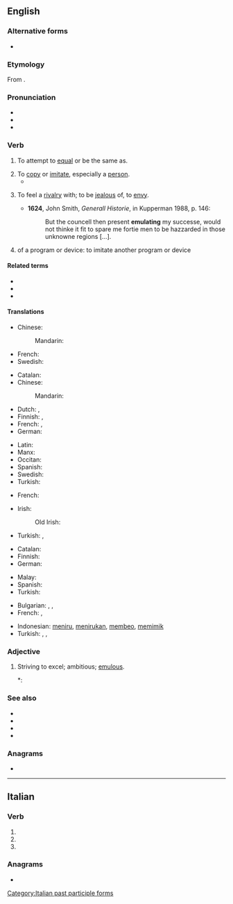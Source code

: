 ==English==

===Alternative forms===
* {{l|en|æmulate}} {{qualifier|archaic}}

===Etymology===
From {{etyl|la|en}} {{m|la|aemulor||to rival, emulate}}.

===Pronunciation===
* {{IPA|en|/ˈɛm.jə.leɪt/}}
* {{hyphenation|en|em|u|late}}
* {{audio|en|LL-Q1860 (eng)-Vealhurl-emulate.wav |Audio (UK)}}

===Verb===
{{en-verb}}

# {{lb|en|now|_|rare}} To attempt to [[equal]] or be the same as.
# To [[copy]] or [[imitate]], especially a [[person]].
#* {{quote-journal
|en
|date=October 1, 2011
|author=Saj Chowdhury
|title=Wolverhampton 1 - 2 Newcastle
|work=BBC Sport
|url=http://news.bbc.co.uk/sport2/hi/football/eng_prem/15045306.stm
|page=
|passage=The Magpies are unbeaten and enjoying their best run since 1994, although few would have thought the class of 2011 would come close to '''emulating''' their ancestors.}}
# {{lb|en|obsolete}} To feel a [[rivalry]] with; to be [[jealous]] of, to [[envy]].
#* '''1624''', John Smith, ''Generall Historie'', in Kupperman 1988, p. 146:
#*: But the councell then present '''emulating''' my successe, would not thinke it fit to spare me fortie men to be hazzarded in those unknowne regions [...].
# {{lb|en|computing}} of a program or device: to imitate another program or device

====Related terms====
* {{l|en|emulation}}
* {{l|en|emulator}}
* {{l|en|emulous}}

====Translations====
{{trans-top|to attempt to equal or be the same as}}
* Chinese:
*: Mandarin: {{t+|cmn|效仿}}
{{trans-mid}}
* French: {{t+|fr|émuler}}
* Swedish: {{t|sv|söka efterlikna}}
{{trans-bottom}}

{{trans-top|to copy or imitate, especially a person}}
* Catalan: {{t+|ca|emular}}
* Chinese:
*: Mandarin: {{t+|cmn|模仿}}
* Dutch: {{t+|nl|imiteren}}, {{t+|nl|nadoen}}
* Finnish: {{t+|fi|jäljitellä}}, {{t+|fi|matkia}}
* French: {{t+|fr|émuler}}, {{t+|fr|imiter}}
* German: {{t+|de|nachahmen}}
{{trans-mid}}
* Latin: {{t|la|aemulor}}
* Manx: {{t|gv|eiyr|alt=eiyr er}}
* Occitan: {{t|oc|emular}}
* Spanish: {{t+|es|emular}}
* Swedish: {{t+|sv|efterlikna}}
* Turkish: {{t+|tr|öykünmek}}
{{trans-bottom}}

{{trans-top|to feel a rivalry with; to be jealous of, to envy}}
* French: {{t+|fr|émuler}}
{{trans-mid}}
* Irish:
*: Old Irish: {{t|sga|étaigidir}}
* Turkish: {{t+|tr|çekememek}}, {{t+|tr|kıskanmak}}
{{trans-bottom}}

{{trans-top|in computing of a program or device: to imitate another program or device}}
* Catalan: {{t+|ca|emular}}
* Finnish: {{t+|fi|emuloida}}
* German: {{t+|de|emulieren}}
{{trans-mid}}
* Malay: {{t|ms|melagak}}
* Spanish: {{t+|es|emular}}
* Turkish: {{t+|tr|öykünmek}}
{{trans-bottom}}

{{checktrans-top}}
* Bulgarian: {{t+|bg|подражавам}}, {{t+|bg|имитирам}}, {{t+|bg|копирам}}
* French: {{t+|fr|copier}}, {{t+|fr|simuler}}
{{trans-mid}}
* Indonesian: [[tiru|meniru]], [[tiru|menirukan]], [[beo|membeo]], [[mimik|memimik]]
* Turkish: {{t+|tr|taklit etmek}}, {{t+|tr|öykünmek}}, {{t+|tr|kopya etmek}}
{{trans-bottom}}

===Adjective===
{{en-adj}}

# {{lb|en|obsolete}} Striving to excel; ambitious; [[emulous]].
#*: {{RQ:Shakespeare Hamlet|I|i|passage=A most '''emulate''' pride.}}

===See also===
* {{l|en|mimic}}
* {{l|en|copy}}
* {{l|en|imitate}}
* {{l|en|simulate}}

===Anagrams===
* {{anagrams|en|a=aeelmtu|metulae}}

----

==Italian==

===Verb===
{{head|it|verb form}}

# {{inflection of|it|emulare||2|p|pres|indc}}
# {{inflection of|it|emulare||2|p|impr}}
# {{feminine plural of|it|emulato}}

===Anagrams===
* {{anagrams|it|a=aeelmtu|metalue}}

[[Category:Italian past participle forms]]
